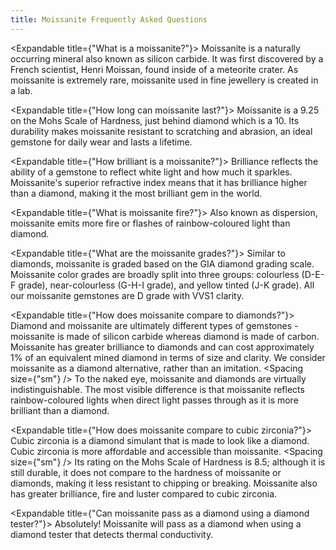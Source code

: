 ```yaml
---
title: Moissanite Frequently Asked Questions
---
```

<Spacing size="sm" />

<Expandable title={"What is a moissanite?"}>
  Moissanite is a naturally occurring mineral also known as silicon carbide. It was first discovered by a French scientist, Henri Moissan, found inside of a meteorite crater. As moissanite is extremely rare, moissanite used in fine jewellery is created in a lab.
</Expandable>

<Expandable title={"How long can moissanite last?"}>
  Moissanite is a 9.25 on the Mohs Scale of Hardness, just behind diamond which is a 10. Its durability makes moissanite resistant to scratching and abrasion, an ideal gemstone for daily wear and lasts a lifetime.
</Expandable>

<Expandable title={"How brilliant is a moissanite?"}>
  Brilliance reflects the ability of a gemstone to reflect white light and how much it sparkles. Moissanite's superior refractive index means that it has brilliance higher than a diamond, making it the most brilliant gem in the world. 
</Expandable>

<Expandable title={"What is moissanite fire?"}>
  Also known as dispersion, moissanite emits more fire or flashes of rainbow-coloured light than diamond.
</Expandable>

<Expandable title={"What are the moissanite grades?"}>
  Similar to diamonds, moissanite is graded based on the GIA diamond grading scale. Moissanite color grades are broadly split into three groups: colourless (D-E-F grade), near-colourless (G-H-I grade), and yellow tinted (J-K grade). All our moissanite gemstones are D grade with VVS1 clarity.
</Expandable>

<Expandable title={"How does moissanite compare to diamonds?"}>
  Diamond and moissanite are ultimately different types of gemstones - moissanite is made of silicon carbide whereas diamond is made of carbon. Moissanite has greater brilliance to diamonds and can cost approximately 1% of an equivalent mined diamond in terms of size and clarity. We consider moissanite as a diamond alternative, rather than an imitation. 
  <Spacing size={"sm"} />
  To the naked eye, moissanite and diamonds are virtually indistinguishable. The most visible difference is that moissanite reflects rainbow-coloured lights when direct light passes through as it is more brilliant than a diamond.
</Expandable>

<Expandable title={"How does moissanite compare to cubic zirconia?"}>
  Cubic zirconia is a diamond simulant that is made to look like a diamond. Cubic zirconia is more affordable and accessible than moissanite. 
  <Spacing size={"sm"} />
  Its rating on the Mohs Scale of Hardness is 8.5; although it is still durable, it does not compare to the hardness of moissanite or diamonds, making it less resistant to chipping or breaking. Moissanite also has greater brilliance, fire and luster compared to cubic zirconia. 
</Expandable>

<Expandable title={"Can moissanite pass as a diamond using a diamond tester?"}>
  Absolutely! Moissanite will pass as a diamond when using a diamond tester that detects thermal conductivity. 
</Expandable>

